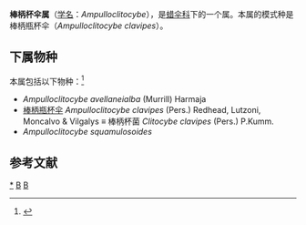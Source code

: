 {{Automatic Taxobox
| taxon = Ampulloclitocybe
| authority = Redhead, Lutzoni, Moncalvo & Vilgalys (2002)
| image = Ampulloclitocybe clavipes 59984.jpg
| image_caption = 棒柄瓶杯伞
| type species = 棒柄瓶杯伞<br>''Ampulloclitocybe clavipes''
| type species authority = (Pers.) Redhead, Lutzoni, Moncalvo & Vilgalys (2002)
| synonyms = ''Clavicybe'' Harmaja
}}

'''棒柄杯伞属'''（[[学名|学名]]：''Ampulloclitocybe''），是[[蜡伞科|蜡伞科]]下的一个属。本属的模式种是棒柄瓶杯伞（''Ampulloclitocybe clavipes''）。

==下属物种==
本属包括以下物种：<ref>{{cite web |title=Ampulloclitocybe Redhead, Lutzoni, Moncalvo & Vilgalys |url=https://www.gbif.org/species/2538863 |website=GBIF}}</ref>
* ''Ampulloclitocybe avellaneialba'' (Murrill) Harmaja
* [[棒柄瓶杯伞|棒柄瓶杯伞]] ''Ampulloclitocybe clavipes'' (Pers.) Redhead, Lutzoni, Moncalvo & Vilgalys ≡ 棒柄杯菌 ''Clitocybe clavipes'' (Pers.) P.Kumm.
* ''Ampulloclitocybe squamulosoides''

== 参考文献 ==
{{Reflist}}

{{taxonbar}}
[[Category:_棒柄杯伞属|*]]
[[Category:_蜡伞科|B]]
[[Category:_2002年描述的分类群|B]]